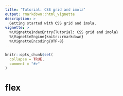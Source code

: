 ```yaml
---
title: "Tutorial: CSS grid and imola"
output: rmarkdown::html_vignette
description: >
  Getting started with CSS grid and imola.
vignette: >
  %\VignetteIndexEntry{Tutorial: CSS grid and imola}
  %\VignetteEngine{knitr::rmarkdown}
  %\VignetteEncoding{UTF-8}
---
```


```r
knitr::opts_chunk$set(
  collapse = TRUE,
  comment = "#>"
)
```

# flex
